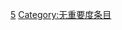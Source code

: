 {{emptycat}}

{{Articles by Importance|topic=三国|project=三国}}

[[Category:各重要度三国条目|5]]
[[Category:无重要度条目|Category:无重要度条目]]
